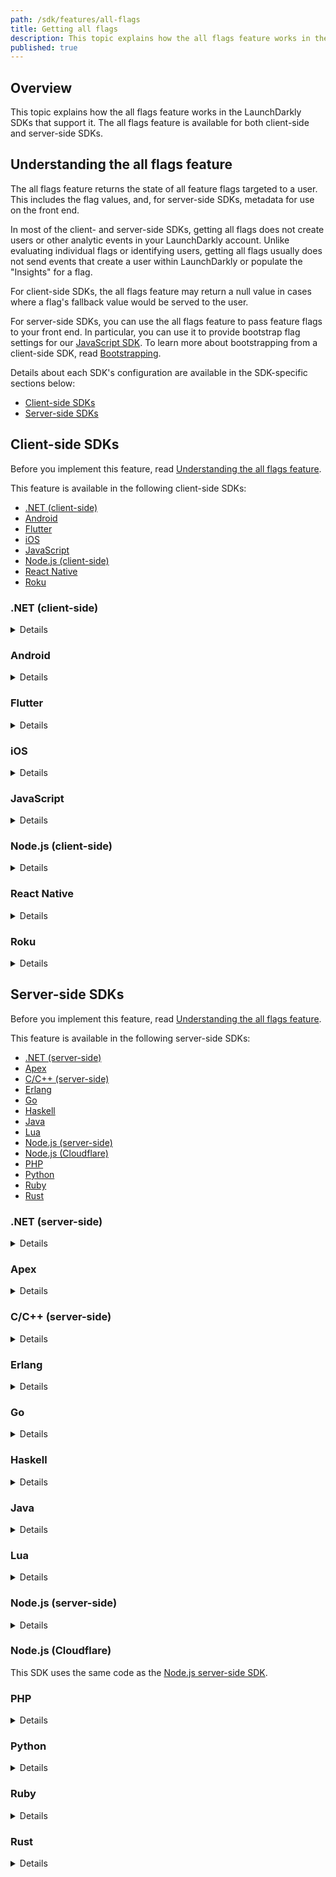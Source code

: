 ```yaml
---
path: /sdk/features/all-flags
title: Getting all flags
description: This topic explains how the all flags feature works in the LaunchDarkly SDKs that support it.
published: true
---
```


## Overview

This topic explains how the all flags feature works in the LaunchDarkly SDKs that support it. The all flags feature is available for both client-side and server-side SDKs.

## Understanding the all flags feature

The all flags feature returns the state of all feature flags targeted to a user. This includes the flag values, and, for server-side SDKs, metadata for use on the front end.

In most of the client- and server-side SDKs, getting all flags does not create users or other analytic events in your LaunchDarkly account. Unlike evaluating individual flags or identifying users, getting all flags usually does not send events that create a user within LaunchDarkly or populate the "Insights" for a flag.

For client-side SDKs, the all flags feature may return a null value in cases where a flag's fallback value would be served to the user.

For server-side SDKs, you can use the all flags feature to pass feature flags to your front end. In particular, you can use it to provide bootstrap flag settings for our [JavaScript SDK](/sdk/client-side/javascript). To learn more about bootstrapping from a client-side SDK, read [Bootstrapping](/sdk/features/bootstrapping).

Details about each SDK's configuration are available in the SDK-specific sections below:

* [Client-side SDKs](#client-side-sdks)
* [Server-side SDKs](#server-side-sdks)

## Client-side SDKs

Before you implement this feature, read [Understanding the all flags feature](#understanding-the-all-flags-feature).

This feature is available in the following client-side SDKs:

* [.NET (client-side)](#net-client-side)
* [Android](#android)
* [Flutter](#flutter)
* [iOS](#ios)
* [JavaScript](#javascript)
* [Node.js (client-side)](#nodejs-client-side)
* [React Native](#react-native)
* [Roku](#roku)

### .NET (client-side)

<Details summary="Expand .NET (client-side) code sample">

The `AllFlags` method produces a map of feature flag keys to their values for the current user:

<CodeTabs
  defaultValue="csharp"
  values={[
    { label: 'Example', value: 'csharp', },
  ]
}>
<CodeTabItem value="csharp">

```csharp
client.AllFlags();
```

</CodeTabItem>
</CodeTabs>

To learn more, read the [API documentation](https://launchdarkly.github.io/dotnet-client-sdk/api/LaunchDarkly.Sdk.Client.LdClient.html#LaunchDarkly_Sdk_Client_LdClient_AllFlags).
</Details>

### Android

<Details summary="Expand Android code sample">

The `allFlags` method produces a map of feature flag keys to their values for a specific user:

<CodeTabs
  defaultValue="java"
  values={[
    { label: 'Java', value: 'java', },
    { label: 'Kotlin', value: 'kotlin' }
  ]
}>
<CodeTabItem value="java">

```java
client.allFlags();
```

</CodeTabItem>
<CodeTabItem value="kotlin">

```kotlin
client.allFlags()
```

</CodeTabItem>
</CodeTabs>

To learn more, read the [API documentation](https://launchdarkly.github.io/android-client-sdk/).
</Details>

### Flutter

<Details summary="Expand Flutter code sample">

The `allFlags` method produces a map of feature flag keys to their values for a specific user:

<CodeTabs
  defaultValue="dart"
  values={[
    { label: 'Dart', value: 'dart', },
  ]
}>
<CodeTabItem value="dart">

```dart
Map<String, LDValue> flagValues = await LDClient.allFlags();
```

</CodeTabItem>
</CodeTabs>

To learn more, read the [API documentation](https://launchdarkly.github.io/flutter-client-sdk/launchdarkly_flutter_client_sdk/LDClient/allFlags.html).
</Details>

### iOS

<Details summary="Expand iOS code sample">

All flags returns a dictionary with the flag keys and their values. If the `LDClient` is not started, it returns `nil`.

The dictionary does not contain feature flags from the server with null values. `LDClient` does not provide any source or change information, only flag keys and flag values. The client app should convert the feature flag value into the desired type.

To use the all flags feature:

<CodeTabs
  defaultValue="swift"
  values={[
    { label: 'Swift', value: 'swift', },
    { label: 'Objective-C', value: 'objc', },
  ]
}>
<CodeTabItem value="swift">

```swift
let allFlags = LDClient.get()!.allFlags
```

</CodeTabItem>
<CodeTabItem value="objc">

```objectivec
NSDictionary* allFlags = [LDClient get].allFlags;
```

</CodeTabItem>
</CodeTabs>

To learn more, read the [API documentation](https://launchdarkly.github.io/ios-client-sdk/Classes/LDClient.html#/s:12LaunchDarkly8LDClientC8allFlagsSDySSypGSgvp).
</Details>

### JavaScript

<Details summary="Expand JavaScript code sample">

The `allFlags` method returns a key/value map of all your feature flags.

The map contains null values for any flags that would return the fallback value. The fallback value is the second argument that you normally pass to `variation`.

Unlike most of our SDKs, our JavaScript SDK's `allFlags` method sends analytic events to LaunchDarkly. If you do not want `allFlags` to generate any analytic events, you can turn this off with the [`sendEventsOnlyForVariation` configuration option](https://launchdarkly.github.io/js-client-sdk/interfaces/_launchdarkly_js_client_sdk_.ldoptions.html#sendeventsonlyforvariation).

<CodeTabs
  defaultValue="js"
  values={[
    { label: 'JavaScript', value: 'js', },
  ]
}>
<CodeTabItem value="js">

```js
let allFlagsResult = client.allFlags();
```

</CodeTabItem>
</CodeTabs>

To learn more, read the [API documentation](https://launchdarkly.github.io/js-client-sdk/interfaces/_launchdarkly_js_client_sdk_.ldclient.html#allflags).
</Details>

### Node.js (client-side)

<Details summary="Expand Node.js (client-side) code sample">

The `allFlags` method returns a key/value map of all your feature flags.

The map contains null values for any flags that would return the fallback value. The fallback value is the second argument that you normally pass to `variation`.

Unlike most of our SDKs, our Node.js (client-side) SDK's `allFlags` method sends analytic events to LaunchDarkly. If you do not want `allFlags` to generate any analytic events, you can turn this off with the [`sendEventsOnlyForVariation` configuration option](https://launchdarkly.github.io/node-client-sdk/interfaces/_launchdarkly_node_client_sdk_.ldoptions.html#sendeventsonlyforvariation).

<CodeTabs
  defaultValue="js"
  values={[
    { label: 'JavaScript', value: 'js', },
  ]
}>
<CodeTabItem value="js">

```js
let allFlagsResult = client.allFlags();
```

</CodeTabItem>
</CodeTabs>

To learn more, read the [API documentation](https://launchdarkly.github.io/node-client-sdk/interfaces/_launchdarkly_node_client_sdk_.ldclient.html#allflags).
</Details>

### React Native

<Details summary="Expand React Native code sample">

The `allFlags` method returns an object containing flag keys and values. You can also register a listener that fires when any flag in your environment changes.

To use the all flags feature:

<CodeTabs
  defaultValue="js"
  values={[
    { label: 'JavaScript', value: 'js', },
  ]
}>
<CodeTabItem value="js">

```js
let allFlagsResult = client.allFlags();
allFlagsResult.then(values => {
  console.log(values);
});

// All Flags Listener
let listenerId = 'ARBITRARY_VALUE'
let listener = value => Alert.alert('All Flags Listener Callback', value);
client.registerAllFlagsListener(listenerId, listener);
```

</CodeTabItem>
</CodeTabs>

To learn more, read the [API documentation](https://launchdarkly.github.io/react-native-client-sdk/classes/LDClient.html#allFlags).
</Details>

### Roku

<Details summary="Expand Roku code sample">

You can get an associative array of `flagKey` -> `flagValue` for all flags from the client with:

<CodeTabs
  defaultValue="brightscript"
  values={[
    { label: 'BrightScript', value: 'brightscript', },
  ]
}>
<CodeTabItem value="brightscript">

```brightscript
allFlags = launchDarkly.allFlags()

```

</CodeTabItem>
</CodeTabs>
</Details>

## Server-side SDKs

Before you implement this feature, read [Understanding the all flags feature](#understanding-the-all-flags-feature).

This feature is available in the following server-side SDKs:

* [.NET (server-side)](#net-server-side)
* [Apex](#apex)
* [C/C++ (server-side)](#cc-server-side)
* [Erlang](#erlang)
* [Go](#go)
* [Haskell](#haskell)
* [Java](#java)
* [Lua](#lua)
* [Node.js (server-side)](#nodejs-server-side)
* [Node.js (Cloudflare)](#nodejs-cloudflare)
* [PHP](#php)
* [Python](#python)
* [Ruby](#ruby)
* [Rust](#rust)

### .NET (server-side)

<Details summary="Expand .NET (server-side) code sample">

The [`AllFlagsState`](https://launchdarkly.github.io/dotnet-server-sdk/api/LaunchDarkly.Sdk.Server.LdClient.html#LaunchDarkly_Sdk_Server_LdClient_AllFlagsState_) method captures the state of all feature flag keys with regard to a specific user. This includes their values, as well as other metadata.

To use the all flags feature:

<CodeTabs
  defaultValue="csharp"
  values={[
    { label: '.NET', value: 'csharp', },
  ]
}>
<CodeTabItem value="csharp">

```csharp
var state = client.AllFlagsState(user);
```

</CodeTabItem>
</CodeTabs>

To learn more, read the [API documentation](https://launchdarkly.github.io/dotnet-server-sdk/api/LaunchDarkly.Sdk.Server.LdClient.html#LaunchDarkly_Sdk_Server_LdClient_AllFlagsState_LaunchDarkly_Sdk_User_LaunchDarkly_Sdk_Server_FlagsStateOption___).
</Details>

### Apex

<Details summary="Expand Apex code sample">

The `allFlags` method produces a map of feature flag keys to their values for a specific user. This does not send any evaluation events to LaunchDarkly.

To use the all flags feature:

<CodeTabs
  defaultValue="java"
  values={[
    { label: 'Apex', value: 'java', },
  ]
}>
<CodeTabItem value="java">

```java
Map<String, LDValue> values = client.allFlags(user);
```

</CodeTabItem>
</CodeTabs>

To learn more, read the [API documentation](https://github.com/launchdarkly/apex-server-sdk/blob/master/doc.md#other-methods-1).
</Details>

### C/C++ (server-side)

<Details summary="Expand C/C++ (server-side) code sample">

The `LDAllFlags` function captures the state of all feature flag keys with regard to a specific user. This includes their values, as well as other metadata.

This method can be useful for passing feature flags to your front end. In particular, it can be used to provide bootstrap flag settings for our [JavaScript SDK](/sdk/client-side/javascript).

To use the all flags feature:

<CodeTabs
  defaultValue="c"
  values={[
    { label: 'Example', value: 'c', },
  ]
}>
<CodeTabItem value="c">

```c
struct LDJSON *allFlags = LDAllFlags(client, user);
```

</CodeTabItem>
</CodeTabs>

To learn more, read the [API documentation](https://launchdarkly.github.io/c-server-sdk/variations_8h.html#a51ba0df725bdcd4a005e6efe7bb4f944).
</Details>

### Erlang

<Details summary="Expand Erlang code sample">

The `all_flags_state` function captures the state of all feature flag keys as evaluated for a specific user. This includes their values and other metadata.

To use the all flags feature:

<CodeTabs
  defaultValue="erlang"
  values={[
    { label: 'Erlang', value: 'erlang', },
  ]
}>
<CodeTabItem value="erlang">

```
ldclient:all_flags_state(#{key => <<"aa0ceb">>})
```

</CodeTabItem>
</CodeTabs>

To learn more, read the [API documentation](https://hexdocs.pm/launchdarkly_server_sdk/).
</Details>

### Go

<Details summary="Expand Go code sample">

The [`AllFlagsState`](https://pkg.go.dev/gopkg.in/launchdarkly/go-server-sdk.v5#LDClient.AllFlagsState) method captures the state of all feature flag keys with regard to a specific user. This includes their values, as well as other metadata.

In this example, the extra `ClientSideOnly` option is specified so that only the feature flags designated for client-side use are included in the result.

To use the all flags feature:

<CodeTabs
  defaultValue="go"
  values={[
    { label: 'Go', value: 'go', },
  ]
}>
<CodeTabItem value="go">

```go
import (
    "gopkg.in/launchdarkly/go-server-sdk.v5/interfaces/flagstate"
)

state := client.AllFlagsState(user, flagstate.OptionClientSideOnly())
```

</CodeTabItem>
</CodeTabs>

To learn more, read the [API documentation](https://pkg.go.dev/gopkg.in/launchdarkly/go-server-sdk.v5#LDClient.AllFlagsState).
</Details>

### Haskell

<Details summary="Expand Haskell code sample">

The `allFlags` function captures the state of all feature flag keys as evaluated for a specific user. This includes their values, as well as other metadata.

To use the all flags feature:

<CodeTabs
  defaultValue="haskell"
  values={[
    { label: 'Haskell', value: 'haskell', },
  ]
}>
<CodeTabItem value="haskell">

```haskell
state = allFlags client user
```

</CodeTabItem>
</CodeTabs>

To learn more, read the [API documentation](https://launchdarkly.github.io/haskell-server-sdk/LaunchDarkly-Server-Client.html#v:allFlags).
</Details>

### Java

<Details summary="Expand Java code sample">

The [`allFlagsState`](http://launchdarkly.github.io/java-server-sdk/com/launchdarkly/sdk/server/LDClient.html#allFlagsState-com.launchdarkly.sdk.LDUser-com.launchdarkly.sdk.server.FlagsStateOption...-) method captures the state of all feature flags with regard to a specific user. This includes their values as well as other metadata.

This method can be useful for passing feature flags to your front end. In particular, it can be used to provide bootstrap flag settings for our [JavaScript SDK](/sdk/client-side/javascript).

To use the all flags feature:

<CodeTabs
  defaultValue="java"
  values={[
    { label: 'Java', value: 'java', },
  ]
}>
<CodeTabItem value="java">

```java
FeatureFlagsState state = client.allFlagsState(user);
```

</CodeTabItem>
</CodeTabs>

To learn more, read the [API documentation](https://launchdarkly.github.io/java-server-sdk/com/launchdarkly/sdk/server/interfaces/LDClientInterface.html#allFlagsState(com.launchdarkly.sdk.LDUser,com.launchdarkly.sdk.server.FlagsStateOption...)).
</Details>

### Lua

<Details summary="Expand Lua code sample">

The `allFlags` method captures the state of all feature flag keys with regard to a specific user. This includes their values, as well as other metadata.

To use the all flags feature:

<CodeTabs
  defaultValue="lua"
  values={[
    { label: 'Lua', value: 'lua', },
  ]
}>
<CodeTabItem value="lua">

```lua
local allFlags = client:allFlags(user)
```

</CodeTabItem>
</CodeTabs>

To learn more, read the [API documentation](https://launchdarkly.github.io/lua-server-sdk/modules/launchdarkly-server-sdk.html#allFlags).
</Details>

### Node.js (server-side)

<Details summary="Expand Node.js (server-side) code sample">

The `allFlagsState` method captures the state of all feature flag keys with regard to a specific user. This includes their values, as well as other metadata.

To use the all flags feature:

<CodeTabs
  defaultValue="js"
  values={[
    { label: 'JavaScript', value: 'js', },
  ]
}>
<CodeTabItem value="js">

```js
client.allFlagsState(user, options, (err, flagsState) => {
  // this object can be converted to JSON or can be queried for flag values
});
```

</CodeTabItem>
</CodeTabs>

To learn more, read the [API documentation](https://launchdarkly.github.io/node-server-sdk/interfaces/_launchdarkly_node_server_sdk_.LDClient.html#allFlagsState).
</Details>

### Node.js (Cloudflare)

This SDK uses the same code as the [Node.js server-side SDK](#nodejs-server-side).

### PHP

<Details summary="Expand PHP code sample">

The `allFlagsState` method captures the state of all feature flag keys with regard to a specific user. This includes their values, as well as other metadata.

This method can be useful for passing feature flags to your front end. In particular, it can be used to provide bootstrap flag settings for our [JavaScript SDK](/sdk/client-side/javascript).

To use the all flags feature:

<CodeTabs
  defaultValue="php"
  values={[
    { label: 'PHP', value: 'php', },
  ]
}>
<CodeTabItem value="php">

```php
$state  = $client->allFlagsState($user);
```

</CodeTabItem>
</CodeTabs>

To learn more, read the [API documentation](https://launchdarkly.github.io/php-server-sdk/classes/LaunchDarkly-LDClient.html#method_allFlagsState).
</Details>

### Python

<Details summary="Expand Python code sample">

The `all_flags_state` method captures the state of all feature flag keys with regard to a specific user. This includes their values, as well as other metadata.

This method can be useful for passing feature flags to your front end. In particular, it can be used to provide bootstrap flag settings for our [JavaScript SDK](/sdk/client-side/javascript).

To use the all flags feature:

<CodeTabs
  defaultValue="py"
  values={[
    { label: 'Python', value: 'py', },
  ]
}>
<CodeTabItem value="py">

```py
state = ldclient.get().all_flags_state(user)
```

</CodeTabItem>
</CodeTabs>

To learn more, read the [API documentation](https://launchdarkly-python-sdk.readthedocs.io/en/latest/api-main.html#ldclient.client.LDClient.all_flags).
</Details>

### Ruby

<Details summary="Expand Ruby code sample">

The `all_flags_state` method captures the state of all feature flag keys with regard to a specific user. This includes their values, as well as other metadata.

This method can be useful for passing feature flags to your front end. In particular, it can be used to provide bootstrap flag settings for our [JavaScript SDK](/sdk/client-side/javascript).

To use the all flags feature:

<CodeTabs
  defaultValue="ruby"
  values={[
    { label: 'Ruby', value: 'ruby', },
  ]
}>
<CodeTabItem value="ruby">

```ruby
state = client.all_flags_state(user)
```

</CodeTabItem>
</CodeTabs>

To learn more, read the [API documentation](https://launchdarkly.github.io/ruby-server-sdk/LaunchDarkly/LDClient.html#all_flags_state-instance_method).
</Details>

### Rust

<Details summary="Expand Rust code sample">

The `all_flags_detail` method captures the state of all feature flag keys with regard to a specific user. This includes their values, as well as other metadata.

This method can be useful for passing feature flags to your front end. In particular, it can be used to provide bootstrap flag settings for our [JavaScript SDK](/sdk/client-side/javascript).

To use the all flags feature:

<CodeTabs
  defaultValue="rust"
  values={[
    { label: 'Rust', value: 'rust', },
  ]
}>
<CodeTabItem value="rust">

```rust
let state = ldclient.all_flags_detail(&user, FlagDetailConfig::new());
```

</CodeTabItem>
</CodeTabs>

To learn more, read the [API documentation](https://docs.rs/launchdarkly-server-sdk/latest/launchdarkly_server_sdk/struct.Client.html#method.all_flags_detail).
</Details>
